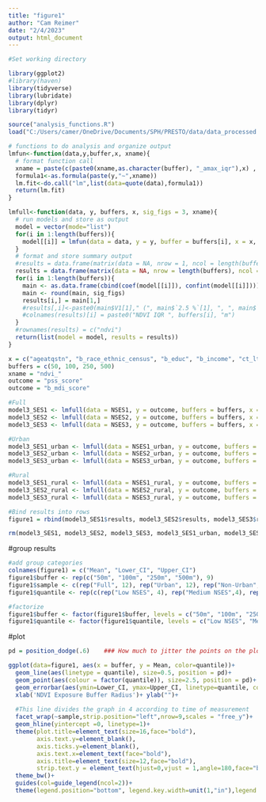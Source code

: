```yaml
---
title: "figure1"
author: "Cam Reimer"
date: "2/4/2023"
output: html_document
---
```


```r
#Set working directory 

library(ggplot2)
#library(haven)
library(tidyverse)
library(lubridate)
library(dplyr)
library(tidyr)

source("analysis_functions.R")
load("C:/Users/camer/OneDrive/Documents/SPH/PRESTO/data/data_processed.RData")
```

```r
# functions to do analysis and organize output 
lmfun<-function(data,y,buffer,x, xname){
  # format function call 
  xname = paste(c(paste0(xname,as.character(buffer), "_amax_iqr"),x) , collapse = " + ")
  formula1<-as.formula(paste(y,"~",xname))
  lm.fit<-do.call("lm",list(data=quote(data),formula1))
  return(lm.fit)
}

lmfull<-function(data, y, buffers, x, sig_figs = 3, xname){
  # run models and store as output
  model = vector(mode="list")
  for(i in 1:length(buffers)){
    model[[i]] = lmfun(data = data, y = y, buffer = buffers[i], x = x, xname=xname)
  }
  # format and store summary output
  #results = data.frame(matrix(data = NA, nrow = 1, ncol = length(buffers)))
  results = data.frame(matrix(data = NA, nrow = length(buffers), ncol = 3))
  for(i in 1:length(buffers)){
    main <- as.data.frame(cbind(coef(model[[i]]), confint(model[[i]])))[-1,]
    main <- round(main, sig_figs)
    results[i,] = main[1,]
    #results[,i]<-paste0(main$V1[1]," (", main$`2.5 %`[1], ", ", main$`97.5 %`[1], ")")
    #colnames(results)[i] = paste0("NDVI IQR ", buffers[i], "m")
  }
  #rownames(results) = c("ndvi")
  return(list(model = model, results = results))
}
```

```r
x = c("ageatqstn", "b_race_ethnic_census", "b_educ", "b_income", "ct_lths")
buffers = c(50, 100, 250, 500)
xname = "ndvi_"
outcome = "pss_score"
outcome = "b_mdi_score"

#Full
model3_SES1 <- lmfull(data = NSES1, y = outcome, buffers = buffers, x = x[1:5], sig_figs = 3, xname = xname)
model3_SES2 <- lmfull(data = NSES2, y = outcome, buffers = buffers, x = x[1:5], sig_figs = 3, xname = xname)
model3_SES3 <- lmfull(data = NSES3, y = outcome, buffers = buffers, x = x[1:5], sig_figs = 3, xname = xname)

#Urban
model3_SES1_urban <- lmfull(data = NSES1_urban, y = outcome, buffers = buffers, x = x[1:5], sig_figs = 3, xname = xname)
model3_SES2_urban <- lmfull(data = NSES2_urban, y = outcome, buffers = buffers, x = x[1:5], sig_figs = 3, xname = xname)
model3_SES3_urban <- lmfull(data = NSES3_urban, y = outcome, buffers = buffers, x = x[1:5], sig_figs = 3, xname = xname)

#Rural
model3_SES1_rural <- lmfull(data = NSES1_rural, y = outcome, buffers = buffers, x = x[1:5], sig_figs = 3, xname = xname)
model3_SES2_rural <- lmfull(data = NSES2_rural, y = outcome, buffers = buffers, x = x[1:5], sig_figs = 3, xname = xname)
model3_SES3_rural <- lmfull(data = NSES3_rural, y = outcome, buffers = buffers, x = x[1:5], sig_figs = 3, xname = xname)

#Bind results into rows
figure1 = rbind(model3_SES1$results, model3_SES2$results, model3_SES3$results, model3_SES1_urban$results, model3_SES2_urban$results, model3_SES3_urban$results, model3_SES1_rural$results, model3_SES2_rural$results, model3_SES3_rural$results )

rm(model3_SES1, model3_SES2, model3_SES3, model3_SES1_urban, model3_SES2_urban, model3_SES3_urban, model3_SES1_rural, model3_SES2_rural, model3_SES3_rural, urban, rural)
```

#group results 
```r
#add group categories 
colnames(figure1) = c("Mean", "Lower_CI", "Upper_CI")
figure1$buffer <- rep(c("50m", "100m", "250m", "500m"), 9)
figure1$sample <- c(rep("Full", 12), rep("Urban", 12), rep("Non-Urban", 12))
figure1$quantile <- rep(c(rep("Low NSES", 4), rep("Medium NSES",4), rep("High NSES",4)),3) 

#factorize
figure1$buffer <- factor(figure1$buffer, levels = c("50m", "100m", "250m", "500m"))
figure1$quantile <- factor(figure1$quantile, levels = c("Low NSES", "Medium NSES", "High NSES"))
```

#plot
```r
pd = position_dodge(.6)    ### How much to jitter the points on the plot

ggplot(data=figure1, aes(x = buffer, y = Mean, color=quantile))+
  geom_line(aes(linetype = quantile), size=0.5, position = pd)+
  geom_point(aes(colour = factor(quantile)), size=2.5, position = pd)+
  geom_errorbar(aes(ymin=Lower_CI, ymax=Upper_CI, linetype=quantile, col=quantile), size=0.8, position = pd)+
  xlab('NDVI Exposure Buffer Radius')+ ylab("")+
  
  #This line divides the graph in 4 according to time of measurement
  facet_wrap(~sample,strip.position="left",nrow=9,scales = "free_y")+
  geom_hline(yintercept =0, linetype=1)+
  theme(plot.title=element_text(size=16,face="bold"),
        axis.text.y=element_blank(),
        axis.ticks.y=element_blank(),
        axis.text.x=element_text(face="bold"),
        axis.title=element_text(size=12,face="bold"),
        strip.text.y = element_text(hjust=0,vjust = 1,angle=180,face="bold"))+
  theme_bw()+
  guides(col=guide_legend(ncol=2))+
  theme(legend.position="bottom", legend.key.width=unit(1,"in"),legend.title = element_blank(),legend.text = element_text(colour="black", size = 11))  
  

```
